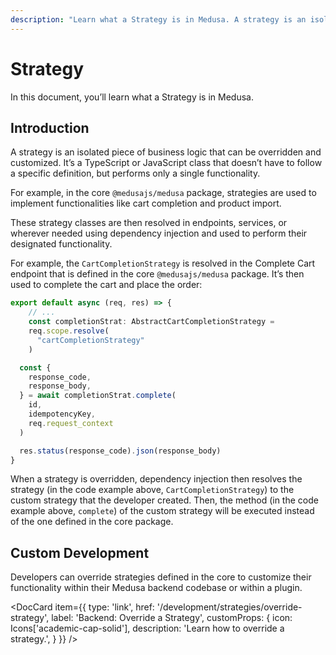 ---
description: "Learn what a Strategy is in Medusa. A strategy is an isolated piece of business logic that can be overridden and customized."
---


# Strategy

In this document, you’ll learn what a Strategy is in Medusa.

## Introduction

A strategy is an isolated piece of business logic that can be overridden and customized. It’s a TypeScript or JavaScript class that doesn’t have to follow a specific definition, but performs only a single functionality.

For example, in the core `@medusajs/medusa` package, strategies are used to implement functionalities like cart completion and product import.

These strategy classes are then resolved in endpoints, services, or wherever needed using dependency injection and used to perform their designated functionality.

For example, the `CartCompletionStrategy` is resolved in the Complete Cart endpoint that is defined in the core `@medusajs/medusa` package. It’s then used to complete the cart and place the order:

```ts
export default async (req, res) => {
	// ...
	const completionStrat: AbstractCartCompletionStrategy = 
    req.scope.resolve(
      "cartCompletionStrategy"
    )

  const { 
    response_code, 
    response_body, 
  } = await completionStrat.complete(
    id,
    idempotencyKey,
    req.request_context
  )

  res.status(response_code).json(response_body)
}
```

When a strategy is overridden, dependency injection then resolves the strategy (in the code example above, `CartCompletionStrategy`) to the custom strategy that the developer created. Then, the method (in the code example above, `complete`) of the custom strategy will be executed instead of the one defined in the core package.

## Custom Development

Developers can override strategies defined in the core to customize their functionality within their Medusa backend codebase or within a plugin.

<DocCard item={{
  type: 'link',
  href: '/development/strategies/override-strategy',
  label: 'Backend: Override a Strategy',
  customProps: {
    icon: Icons['academic-cap-solid'],
    description: 'Learn how to override a strategy.',
  }
}} />
